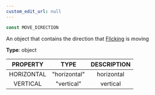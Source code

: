 ```yaml
---
custom_edit_url: null
---
```


```ts
const MOVE_DIRECTION
```

<div>

</div>

An object that contains the direction that [Flicking](Flicking) is moving

**Type**: object

|PROPERTY|TYPE|DESCRIPTION|
|:---:|:---:|:---:|
|HORIZONTAL|"horizontal"|horizontal|
|VERTICAL|"vertical"|vertical|

